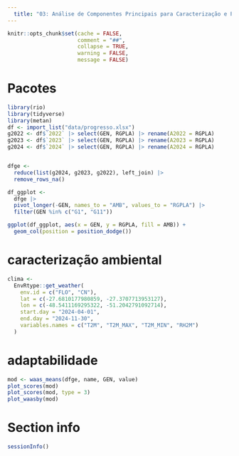 ```yaml
---
  title: "03: Análise de Componentes Principais para Caracterização e Priorização de Variáveis em Genótipos de Linho (Linum usitatissimum, L.)"
---
```


```r
knitr::opts_chunk$set(cache = FALSE,
                      comment = "##",
                      collapse = TRUE,
                      warning = FALSE,
                      message = FALSE)

```


# Pacotes

```r
library(rio)
library(tidyverse)
library(metan)
df <- import_list("data/progresso.xlsx")
g2022 <- df$`2022` |> select(GEN, RGPLA) |> rename(A2022 = RGPLA)
g2023 <- df$`2023` |> select(GEN, RGPLA) |> rename(A2023 = RGPLA)
g2024 <- df$`2024` |> select(GEN, RGPLA) |> rename(A2024 = RGPLA)


dfge <- 
  reduce(list(g2024, g2023, g2022), left_join) |> 
  remove_rows_na()

df_ggplot <- 
  dfge |> 
  pivot_longer(-GEN, names_to = "AMB", values_to = "RGPLA") |> 
  filter(GEN %in% c("G1", "G11"))

ggplot(df_ggplot, aes(x = GEN, y = RGPLA, fill = AMB)) +
  geom_col(position = position_dodge())
```

# caracterização ambiental

```r
clima <- 
  EnvRtype::get_weather(
    env.id = c("FLO", "CN"),
    lat = c(-27.6810177980859, -27.3707713953127),
    lon = c(-48.5411169295322, -51.2042791092714),
    start.day = "2024-04-01",
    end.day = "2024-11-30",
    variables.names = c("T2M", "T2M_MAX", "T2M_MIN", "RH2M")
  )
```


# adaptabilidade
```r
mod <- waas_means(dfge, name, GEN, value)
plot_scores(mod)
plot_scores(mod, type = 3)
plot_waasby(mod)

```


# Section info
```r
sessionInfo()
```

